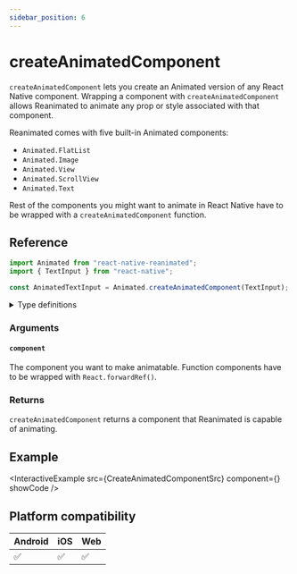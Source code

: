 ```yaml
---
sidebar_position: 6
---
```


# createAnimatedComponent

`createAnimatedComponent` lets you create an Animated version of any React Native component. Wrapping a component with `createAnimatedComponent` allows Reanimated to animate any prop or style associated with that component.

Reanimated comes with five built-in Animated components:

- `Animated.FlatList`
- `Animated.Image`
- `Animated.View`
- `Animated.ScrollView`
- `Animated.Text`

Rest of the components you might want to animate in React Native have to be wrapped with a `createAnimatedComponent` function.

## Reference

```javascript
import Animated from "react-native-reanimated";
import { TextInput } from "react-native";

const AnimatedTextInput = Animated.createAnimatedComponent(TextInput);
```

<details>
<summary>Type definitions</summary>

```typescript
function createAnimatedComponent<P extends object>(
  component: ComponentClass<P>
): ComponentClass<AnimateProps<P>>;

function createAnimatedComponent<P extends object>(
  component: FunctionComponent<P>
): FunctionComponent<AnimateProps<P>>;
```

</details>

### Arguments

#### `component`

The component you want to make animatable. Function components have to be wrapped with `React.forwardRef()`.

### Returns

`createAnimatedComponent` returns a component that Reanimated is capable of animating.

## Example


<InteractiveExample
  src={CreateAnimatedComponentSrc}
  component={<CreateAnimatedComponent />}
  showCode
/>

## Platform compatibility

<div className="compatibility">

| Android | iOS | Web |
| ------- | --- | --- |
| ✅      | ✅  | ✅  |

</div>
